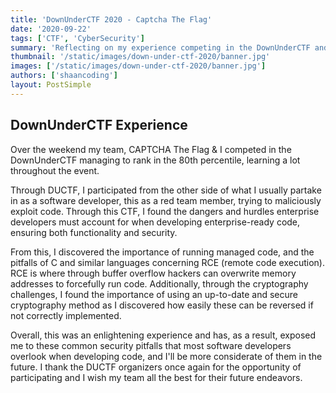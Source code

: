 ```yaml
---
title: 'DownUnderCTF 2020 - Captcha The Flag'
date: '2020-09-22'
tags: ['CTF', 'CyberSecurity']
summary: 'Reflecting on my experience competing in the DownUnderCTF and the lessons I learned as part of the red team.'
thumbnail: '/static/images/down-under-ctf-2020/banner.jpg'
images: ['/static/images/down-under-ctf-2020/banner.jpg']
authors: ['shaancoding']
layout: PostSimple
---
```


## DownUnderCTF Experience

Over the weekend my team, CAPTCHA The Flag & I competed in the DownUnderCTF managing to rank in the 80th percentile, learning a lot throughout the event.

Through DUCTF, I participated from the other side of what I usually partake in as a software developer, this as a red team member, trying to maliciously exploit code. Through this CTF, I found the dangers and hurdles enterprise developers must account for when developing enterprise-ready code, ensuring both functionality and security.

From this, I discovered the importance of running managed code, and the pitfalls of C and similar languages concerning RCE (remote code execution). RCE is where through buffer overflow hackers can overwrite memory addresses to forcefully run code. Additionally, through the cryptography challenges, I found the importance of using an up-to-date and secure cryptography method as I discovered how easily these can be reversed if not correctly implemented.

Overall, this was an enlightening experience and has, as a result, exposed me to these common security pitfalls that most software developers overlook when developing code, and I'll be more considerate of them in the future. I thank the DUCTF organizers once again for the opportunity of participating and I wish my team all the best for their future endeavors.

